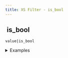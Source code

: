 ```yaml
---
title: XS Filter - is_bool
---
```


## <img src="../assets/docuBadge (11).png" alt="" data-size="line" /> is\_bool <a href="#xs-is_bool" id="xs-is_bool"></a>

`value|is_bool`

<details>

<summary>Examples</summary>

```javascript
true|is_bool      // Returns true
false|is_bool     // Returns true
1|is_bool         // Returns false
```

</details>
